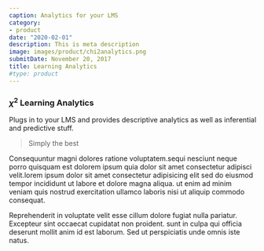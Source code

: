 ```yaml
---
caption: Analytics for your LMS
category:
- product
date: "2020-02-01"
description: This is meta description
image: images/product/chi2analytics.png
submitDate: November 20, 2017
title: Learning Analytics
#type: product
---
```

### $\chi^2$ Learning Analytics

Plugs in to your LMS and provides descriptive analytics as well as inferential and predictive stuff. 

> Simply the best

Consequuntur magni dolores ratione voluptatem.sequi nesciunt neque porro quisquam est dolorem ipsum quia dolor sit amet consectetur adipisci velit.lorem ipsum dolor sit amet consectetur adipisicing elit sed do eiusmod tempor incididunt ut labore et dolore magna aliqua. ut enim ad minim veniam quis nostrud exercitation ullamco laboris nisi ut aliquip commodo consequat.

Reprehenderit in voluptate velit esse cillum dolore fugiat nulla pariatur. Excepteur sint occaecat cupidatat non proident. sunt in culpa qui officia deserunt mollit anim id est laborum. Sed ut perspiciatis unde omnis iste natus.

